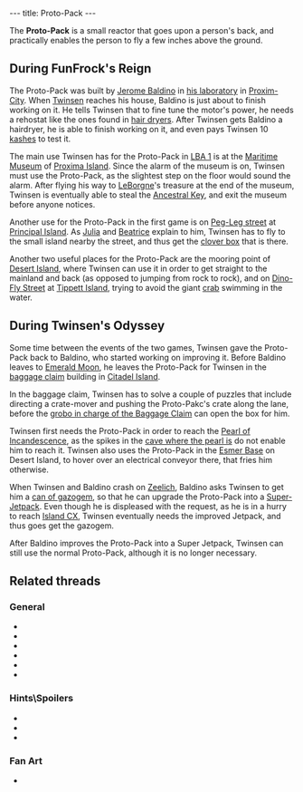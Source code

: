 ---
title: Proto-Pack
---

{{twinsunica import}}{{Infobox Item
 |image=Protopack.gif
 |type=equipment
 |critical=yes
 |magical=no
 |unique=yes
 |lba1=yes
 |lba2=yes
 |upgrades=yes
 |rowposition=3
 |columnposition=2
 |effect=grants access
 |effectamount=some
 |purpose=
 |combattype=none
 |powerlevel=none
 |rate=none
 |range=none
 |damage=none
}}

The '''Proto-Pack''' is a small reactor that goes upon a person's back, and practically enables the person to fly a few inches above the ground.

==During FunFrock's Reign==
The Proto-Pack was built by [[Jerome Baldino]] in [[Jerome Baldino's residence (Proxim-City)|his laboratory]] in [[Proxim-City]]. When [[Twinsen]] reaches his house, Baldino is just about to finish working on it. He tells Twinsen that to fine tune the motor's power, he needs a rehostat like the ones found in [[hair dryer]]s. After Twinsen gets Baldino a hairdryer, he is able to finish working on it, and even pays Twinsen 10 [[kash]]es to test it.

The main use Twinsen has for the Proto-Pack in [[LBA 1]] is at the [[Maritime Museum]] of [[Proxima Island]]. Since the alarm of the museum is on, Twinsen must use the Proto-Pack, as the slightest step on the floor would sound the alarm. After flying his way to [[LeBorgne]]'s treasure at the end of the museum, Twinsen is eventually able to steal the [[Ancestral Key]], and exit the museum before anyone notices.

Another use for the Proto-Pack in the first game is on [[Peg-Leg street]] at [[Principal Island]]. As [[Julia]] and [[Beatrice]] explain to him, Twinsen has to fly to the small island nearby the street, and thus get the [[clover box]] that is there.

Another two useful places for the Proto-Pack are the mooring point of [[Desert Island]], where Twinsen can use it in order to get straight to the mainland and back (as opposed to jumping from rock to rock), and on [[Dino-Fly Street]] at [[Tippett Island]], trying to avoid the giant [[crab]] swimming in the water.

==During Twinsen's Odyssey==
Some time between the events of the two games, Twinsen gave the Proto-Pack back to Baldino, who started working on improving it. Before Baldino leaves to [[Emerald Moon]], he leaves the Proto-Pack for Twinsen in the [[baggage claim]] building in [[Citadel Island]].

In the baggage claim, Twinsen has to solve a couple of puzzles that include directing a crate-mover and pushing the Proto-Pakc's crate along the lane, before the [[Baggage Claim Owner|grobo in charge of the Baggage Claim]] can open the box for him.

Twinsen first needs the Proto-Pack in order to reach the [[Pearl of Incandescence]], as the spikes in the [[Cave of the Pearl of Incandescence|cave where the pearl is]] do not enable him to reach it. Twinsen also uses the Proto-Pack in the [[Esmer Base]] on Desert Island, to hover over an electrical conveyor there, that fries him otherwise.

When Twinsen and Baldino crash on [[Zeelich]], Baldino asks Twinsen to get him a [[can of gazogem]], so that he can upgrade the Proto-Pack into a [[Super-Jetpack]]. Even though he is displeased with the request, as he is in a hurry to reach [[Island CX]], Twinsen eventually needs the improved Jetpack, and thus goes get the gazogem.

After Baldino improves the Proto-Pack into a Super Jetpack, Twinsen can still use the normal Proto-Pack, although it is no longer necessary.

==Related threads==
===General===
* {{thread|id=10867|title=That dam...darned protopack!}}
* {{thread|id=9496|title=Does any1 no about protopack}}
* {{thread|id=8380|title=Proto-pack in LBA 1}}
* {{thread|id=5647|title=Relentless protopack?}}
* {{thread|id=2131|title=LBA 2 Otringal}}
* {{thread|id=540|title=I just played LBA2 again.... (C)}}

===Hints\Spoilers===
* {{thread|id=9100|title=Proto-pack help, lba1}}
* {{thread|id=7431|title=Found a way to make your protopack faster in LBA1}}
* {{thread|id=7584|title=Stuck- Jet Pack}}

===Fan Art===
* {{thread|id=3150|title=My first Lba image}}